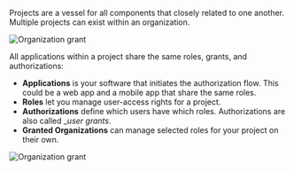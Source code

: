 Projects are a vessel for all components that closely related to one another.
Multiple projects can exist within an organization.

![Organization grant](/img/concepts/objects/organization_grants.png)

All applications within a project share the same roles, grants, and authorizations:

* **Applications** is your software that initiates the authorization flow. This could be a web app and a mobile app that share the same roles.
* **Roles** let you manage user-access rights for a project.
* **Authorizations** define which users have which roles. Authorizations are also called __user grants_.
* **Granted Organizations** can manage selected roles for your project on their own.

![Organization grant](/img/console_projects_overview.png)
